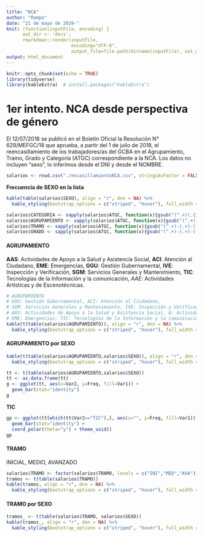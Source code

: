 ```yaml
---
title: "NCA"
author: "Rampo"
date: "21 de mayo de 2019-"
knit: (function(inputFile, encoding) {
      out_dir <- 'docs';
      rmarkdown::render(inputFile,
                        encoding="UTF-8",
                        output_file=file.path(dirname(inputFile), out_dir, 'index.html')) })
output: html_document
---
```


```r
knitr::opts_chunk$set(echo = TRUE)
library(tidyverse)
library(kableExtra)  # install.packages("kableExtra")
```

# 1er intento. NCA desde perspectiva de género

El 12/07/2018 se publicó en el Boletín Oficial la Resolución N° 629/MEFGC/18 que aprueba, a partir del 1 de julio de 2018, el reencasillamiento de los trabajadores/as del GCBA en el Agrupamiento, Tramo, Grado y Categoría (ATGC) correspondiente a la NCA.
Los datos no incluyen "sexo", lo inferimos desde el DNI y desde el NOMBRE.

```r
salarios <- read.csv("./encasillamientoNCA.csv", stringsAsFactor = FALSE, encoding = "UTF-8", header = TRUE)
```

__Frecuencia de SEXO en la lista__
```r
kable(table(salarios$SEXO), align = "r", dnn = NA) %>% 
  kable_styling(bootstrap_options = c("striped", "hover"), full_width = F, position = "left")
```

```r
salarios$CATEGORIA <- sapply(salarios$ATGC, function(x){gsub("(^.+)(.{1}$)","\\2",x)})
salarios$AGRUPAMIENTO <- sapply(salarios$ATGC, function(x){gsub("(^.+)-(.+)-([0-9]+)/(.+$)","\\1",x)})
salarios$TRAMO <- sapply(salarios$ATGC, function(x){gsub("(^.+)-(.+)-([0-9]+)/(.+$)","\\2",x)})
salarios$GRADO <- sapply(salarios$ATGC, function(x){gsub("(^.+)-(.+)-([0-9]+)/(.+$)","\\3",x)})
```

#### AGRUPAMIENTO
__AAS__: Actividades de Apoyo a la Salud y Asistencia Social, __ACI__: Atención al Ciudadano, __EME__: Emergencias,  __GGU__: Gestión Gubernamental, __IVE__: Inspección y Verificación, __SGM__: Servicios Generales y Mantenimiento, __TIC__: Tecnologías de la Información y la comunicación, _AAE_: Actividades Artísticas y de Escenotécnicas.

```r
# AGRUPAMIENTO 
# GGU: Gestión Gubernamental, ACI: Atención al Ciudadano,  
# SGM: Servicios Generales y Mantenimiento, IVE: Inspección y Verificación, 
# AAS: Actividades de Apoyo a la Salud y Asistencia Social, A: Actividades Artísticas y de Escenotécnicas, 
# EME: Emergencias, TIC: Tecnologías de la Información y la comunicación
kable(t(table(salarios$AGRUPAMIENTO)), align = "r", dnn = NA) %>% 
  kable_styling(bootstrap_options = c("striped", "hover"), full_width = F, position = "left")
```

#### AGRUPAMIENTO por SEXO
```r
kable(t(table(salarios$AGRUPAMIENTO,salarios$SEXO)), align = "r", dnn = NA) %>% 
  kable_styling(bootstrap_options = c("striped", "hover"), full_width = F, position = "left")
```

```r
tt <- t(table(salarios$AGRUPAMIENTO,salarios$SEXO))
tt <- as.data.frame(tt)
g <- ggplot(tt, aes(x=Var2, y=Freq, fill=Var1)) +
  geom_bar(stat="identity")
g
```

__TIC__
``` r
gp <- ggplot(tt[which(tt$Var2=="TIC"),], aes(x="", y=Freq, fill=Var1)) +
  geom_bar(stat="identity") +
  coord_polar(theta="y") + theme_void()
gp
```

#### TRAMO
INICIAL, MEDIO, AVANZADO
```r
salarios$TRAMO <- factor(salarios$TRAMO, levels = c("INI","MED","AVA"))
tramos <- t(table(salarios$TRAMO))
kable(tramos, align = "r", dnn = NA) %>% 
  kable_styling(bootstrap_options = c("striped", "hover"), full_width = F, position = "left")
```
#### TRAMO por SEXO
```r
tramos_ <- t(table(salarios$TRAMO, salarios$SEXO))
kable(tramos_, align = "r", dnn = NA) %>% 
  kable_styling(bootstrap_options = c("striped", "hover"), full_width = F, position = "left")
```
